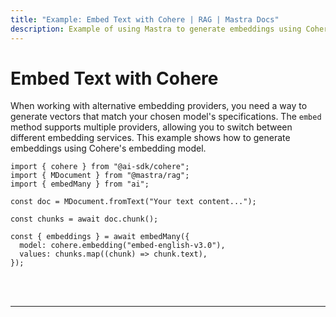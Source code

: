 ```yaml
---
title: "Example: Embed Text with Cohere | RAG | Mastra Docs"
description: Example of using Mastra to generate embeddings using Cohere's embedding model.
---
```



# Embed Text with Cohere

When working with alternative embedding providers, you need a way to generate vectors that match your chosen model's specifications. The `embed` method supports multiple providers, allowing you to switch between different embedding services. This example shows how to generate embeddings using Cohere's embedding model.

```tsx copy
import { cohere } from "@ai-sdk/cohere";
import { MDocument } from "@mastra/rag";
import { embedMany } from "ai";

const doc = MDocument.fromText("Your text content...");

const chunks = await doc.chunk();

const { embeddings } = await embedMany({
  model: cohere.embedding("embed-english-v3.0"),
  values: chunks.map((chunk) => chunk.text),
});
```

<br />
<br />
<hr className="dark:border-[#404040] border-gray-300" />
<br />
<br />
<GithubLink
  link={
    "https://github.com/mastra-ai/mastra/blob/main/examples/basics/rag/embed-text-with-cohere"
  }
/>
